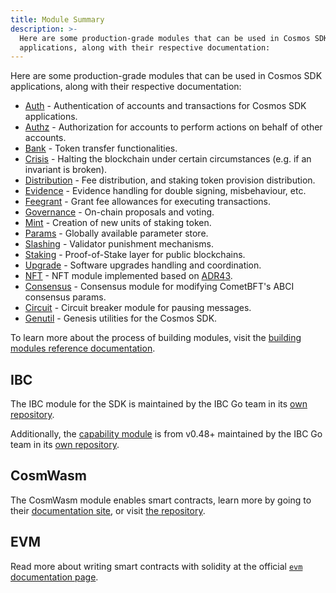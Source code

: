```yaml
---
title: Module Summary
description: >-
  Here are some production-grade modules that can be used in Cosmos SDK
  applications, along with their respective documentation:
---
```


Here are some production-grade modules that can be used in Cosmos SDK applications, along with their respective documentation:

* [Auth](/sdk/v0.47/build/modules/auth/auth) - Authentication of accounts and transactions for Cosmos SDK applications.
* [Authz](/sdk/v0.47/build/modules/authz/README) - Authorization for accounts to perform actions on behalf of other accounts.
* [Bank](/sdk/v0.47/build/modules/bank/README) - Token transfer functionalities.
* [Crisis](/sdk/v0.47/build/modules/crisis/README) - Halting the blockchain under certain circumstances (e.g. if an invariant is broken).
* [Distribution](/sdk/v0.47/build/modules/distribution/README) - Fee distribution, and staking token provision distribution.
* [Evidence](/sdk/v0.47/build/modules/evidence/README) - Evidence handling for double signing, misbehaviour, etc.
* [Feegrant](/sdk/v0.47/build/modules/feegrant/README) - Grant fee allowances for executing transactions.
* [Governance](/sdk/v0.47/build/modules/gov/README) - On-chain proposals and voting.
* [Mint](/sdk/v0.47/build/modules/mint/README) - Creation of new units of staking token.
* [Params](/sdk/v0.47/build/modules/params/README) - Globally available parameter store.
* [Slashing](/sdk/v0.47/build/modules/slashing/README) - Validator punishment mechanisms.
* [Staking](/sdk/v0.47/build/modules/staking/README) - Proof-of-Stake layer for public blockchains.
* [Upgrade](/sdk/v0.47/build/modules/upgrade/README) - Software upgrades handling and coordination.
* [NFT](/sdk/v0.47/build/modules/nft/README) - NFT module implemented based on [ADR43](https://docs.cosmos.network/main/architecture/adr-043-nft-module.html).
* [Consensus](/sdk/v0.47/build/modules/consensus/README) - Consensus module for modifying CometBFT's ABCI consensus params.
* [Circuit](/sdk/v0.47/build/modules/circuit/README) - Circuit breaker module for pausing messages.
* [Genutil](/sdk/v0.47/build/modules/genutil/README) - Genesis utilities for the Cosmos SDK.

To learn more about the process of building modules, visit the [building modules reference documentation](https://docs.cosmos.network/main/building-modules/intro).

## IBC

The IBC module for the SDK is maintained by the IBC Go team in its [own repository](https://github.com/cosmos/ibc-go).

Additionally, the [capability module](https://github.com/cosmos/ibc-go/tree/fdd664698d79864f1e00e147f9879e58497b5ef1/modules/capability) is from v0.48+ maintained by the IBC Go team in its [own repository](https://github.com/cosmos/ibc-go/tree/fdd664698d79864f1e00e147f9879e58497b5ef1/modules/capability).

## CosmWasm

The CosmWasm module enables smart contracts, learn more by going to their [documentation site](https://book.cosmwasm.com/), or visit [the repository](https://github.com/CosmWasm/cosmwasm).

## EVM

Read more about writing smart contracts with solidity at the official [`evm` documentation page](https://docs.evmos.org/protocol/modules/evm).
